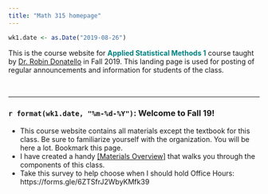 ```yaml
---
title: "Math 315 homepage"
---
```


```r
wk1.date <- as.Date("2019-08-26")
```

This is the course website for <span style="color:teal">**Applied Statistical Methods 1**</span> course taught by [Dr. Robin Donatello](www.norcalbiostat.com) in Fall 2019. This landing page is used for posting of regular announcements and information for students of the class. 

<br>

<!---
### 5/12/19 - Finals Week

* Common Final (Both classes): *Tehama 116 4-6pm*
* Poster peer review Google Form: https://forms.gle/169KD9x43T5YKHGh6 
    - Some paper copies will be available. 
    - You will be expected to review 10 posters during the final session. 
* Office Hours: MW 9:30-11:30, T 9:11am

Final assignments (Due Friday 5/17)

* MAI Post assessment - Google Form
* Post-course survey from Lisa Dierker (will be emailed to you this week)
* Post assessment in R - Google Form
* Any remaining extra credit

Good luck with all of your finals, and congratulations to those who are graduating on Saturday!


---

### 5/6/19 - Week 15

* Poster building week! **Due dates are FIRM**
    - Instructions are on [the project page.]( https://norcalbiostat.github.io/MATH315/project.html#posters_presentations)
    - Guidelines and templates are here: https://norcalbiostat.netlify.com/lec/poster_guidelines/ 
    - Drafts are due Wednesday 5/8 at 5pm
    - Peer review Friday 5/10 EOD
    - Final version due Monday 5/13 at 2pm
* Take Home Final exam 
    - Distributed Wed 5/8 (Estimated) via Slack. 
    - Due Wednesday 5/15 EOD. 
        - [Upload your **RMD code** file to this link.](https://www.dropbox.com/request/HNPJtln9HcqxVgM7omDD)
        
#### Expanded Office Hours - 11 hours!!!
* Monday: 10-11am, 3-4pm 
* Tuesday: 10-12pm, 2-4pm (Tehama 116)
* Thursday: 10-11am, 2-4pm (Tehama 116)
* Friday: 11-12pm, 2-3pm
   
<!--- 
### 12/3/18 - [Week 14](https://norcalbiostat.github.io/MATH315/wk/wk14.html)
* You should be working on finishing the regression assignment, and Poster Prep Stage III this week. 
* You will be building models, and having to decide which model fits the data best using different criteria. 
    - Textbook references: Open Intro 8.2, Applied Statistics Notebook Section 7.7


### 4/15/19 - [Week 12](https://norcalbiostat.github.io/MATH315/wk/wk12.html)

SET's this week. Please be present. 

We're starting to talk about multivariable models this week. This involves
understanding how to think about simultaneous relationships between multiple variables. 

Life isn't bivariate. We "know" there is more to how big a caterpillar is than simply the species. What about the temperature? was it a drought year? what type of tree is it on? How heavy is the bird predation in that area? What other species are on the same tree that could be competing for resources? To understand the singular effect of bird predation on caterpillar size, we must consider how all other factors affect caterpillar size, and how those other factors might be related to each other as well. 

The course notes is a "cliff notes" version of the lecture material for this coures. If you're not watching the videos (even on 1.5x speed) you are missing critical information that I will not lecture on in class, but that you will be responsible for on the homework and exam. 

**Due this week**

* HW09 - Moderation
* Poster prep stage II - this includes a full revision of all stage 1 slides, and adding slides for two bivariate analyses. 


### 4/8/19 - [Week 11](https://norcalbiostat.github.io/MATH315/wk/wk11.html)

DataFest is over and so I'm back 100% with you!

We're finishing up Bivariate Inference this week. 

* Correlation & Regression - similar, but different purposes. 
* HW 8 due this Saturday
* Think about which inferential tools you are going to want to use on your personal research questions. 

Self and peer evaluation form available: Due Sunday https://forms.gle/Vrhf9FEqwiWYPD4N9

### 4/1/19 - [Week 10](https://norcalbiostat.github.io/MATH315/wk/wk10.html)

This week got lost in the post-sickness & pre-DataFest ether. 


### 3/25/19 - [Week 9](https://norcalbiostat.github.io/MATH315/wk/wk09.html)

The rest of the semester is all about Inference! This is what you've been training for, and waiting for. This week we'll start out with setting the foundations of the process on 1 variable, then quickly move into testing relationships between two variables. 

#### Due this week
* Hypothesis testing quiz on Tue/Wed
* HW 8 BIG assignment! Has multiple parts. Procrastinate and be doomed. 

#### Midterm Error Assessment (Optional - Due 4/5/19)
As an opportunity to look for patterns in your test taking and to develop strategies to perform better in the future, there is an optional error assessment that you can complete. If you do so you can earn up to half the points missed on the exam back. To do this you must use the [Analyzing exam errors form](reading/Analyzing exam errors.pdf) available on the materials page. Using this form you will: 

* Classify the types of errors you made (where you lost points). 
    - Identify common patterns or themes.
* On a separate paper, correctly re-work every problem you missed. 
* Go over your corrections with a tutor (or me). 
    - Explain what you did wrong and why your corrections are right.
    - Discuss strategies to perform better on future exams. 


---


### 3/11/19 - [Week 8](https://norcalbiostat.github.io/MATH315/wk/wk08.html)

Office Hours for this week:

  - Mon 10-11 Holt 202
  - Tue 11-12 Holt 202, Community Coding 2-4pm Tehama 116
  - Wed 10-12 Holt 202
  - Thu Community Coding 2-4pm Tehama 116
  - Fri 12-1 Holt 202

#### Due this week
* Poster Prep Stage I: Setting the Stage & Exploratory Data Analysis. 
    - Draft due Tuesday, Peer Review by Thursday, Final by Saturday
* Foundations worksheet. Practice setting up inference on your research question
    - Done in class, docx available on Materials page.
    - Come prepared! Choose 1 binary and 1 quantitative variable from your data set. 
        - Create a frquency table for the binary catgorical
        - Calculate the mean, sd, and number of valid records for the quantitative. 
    - Due with Midterm
* Midterm Thursday/Friday
    - Sample exam posted on the Materials page. Shows you the structure of the exam. 
    - A calculator is not needed, but you may want one. 
    - Only your course packet is allowed on the exam. 

----

### 3/4/19 - [Week 7](https://norcalbiostat.github.io/MATH315/wk/wk07.html)

Monday I will be at the WiDS conference (across the creek) and so Kathy Gray will cover class for me.
You will be covering material in the course packet 4.1-4.4, foundations for inference. Also be sure to watch the PDS video, the relevant content starts at 14 minutes and goes until about 16 minutes.  


#### Due this week 

* Worksheets on discovering the Central Limit Theorem
    - Both worksheets (parameters vs statistics and the CLT) can be found on the materials page under homework
    - Worked on in class on Monday/Tuesday, turned in Wednesday/Thursday 
    - Quiz on interval estimates due Wednesday (for TR) or Thursday (for MWF)
        - Review Course packet section 4.5 for this material
* Draft of your research proposal is due on Tuesday, peer review Thursday, final version due Saturday. 
    - Read the peer review instructions in Homework 7 carefully. (they were updated Tuesday AM)

#### Events for this week (always free and open to all unless specified)

* Monday 3/4: Women in Data Science technical conference. Live stream of the global conference out of Stanford, lunchtime career panel featuring local women in Data Science, and an opportunity to present your research in our "local women sympoisum" https://wids-chico.netlify.com/event/ 
* Tuesday 3/5: DSI seminar on strategies to manage big data. 2-3pm, Tehama 116. 

----


### 2/24/19 - [Week 6](https://norcalbiostat.github.io/MATH315/wk/wk06.html)

Now that you've had a chance to learn what your data looks like, exploring relationships and learning more about the variables that you are interested in researching, let's take a step back and look at the big picture. You will use lecture notes on writing empirical research (found on the materials page of this website) to guide the writing of a research proposal. 

Applied statistics is used to support research. Numbers and measures don't stand on their own. It is important that you understand how to use data to support scienctific research. 

So far you have been conducting an exploratory data analysis to learn the distributions of your measures, and to assess for any possible relationships in your research. You cannot make any statistical claims about whether or not a relationship is significant at this point. That is under the realm of _inferential statistics_ and will be the topic of the class after Spring break. 

To understand why inferential statistics can be used to make valid claims, we have to learn a little bit about _Probability_ first. This topic is only briefly covered in the PDS videos. You will have to spend more time in the course packet, AND in the OpenIntro textbook if you have never taken a statistics course before. 

This is a much more mathematical section of the course, so be sure to plan your time accordingly. Over the next two weeks you should be writing your research proposal, working on your poster preparation slides, and filling out the notes and examples in the course packet. We will be working heavily out of the course packet, so it is essential that you read the material ahead of time so the examples we work through in class are meaningful. 

#### Three quizzes this week
* Sun/Mon: Writing about empirical research. Based on these [lecture notes](lecture/lec02_writing_empirical_research.html). 
* Tue/Wed: Probability distributions. Based primarily on course packet chapter 3, and on PDS video 8 (only up to 14 minutes). 
* Saturday: Upcoming assignments. Making sure you know the expectations for the Research proposal and poster prep stage I. 


#### Events for this week (always free and open to all unless specified)

* Thursday 2-4pm, Tehama 116: **Data Science Seminar: Getting Started with R and Python** Are you ready to install R onto your own laptop? Do you want to try out Python? Come drop in and get help getting started with either of these two languages. 
* Saturday 3/2: Women in Business Summit https://www.csuchico.edu/cob/events/women-in-business.shtml 
* Monday 3/4: Women in Data Science technical conference. Live stream of the global conference out of Stanford, lunchtime career panel featuring local women in Data Science, and an opportunity to present your research in our "local women sympoisum" https://wids-chico.netlify.com/event/ 


----

### 2/18/19 - [Week 5](https://norcalbiostat.github.io/MATH315/wk/wk05.html) - Exploring Relationships


> It's ok to struggle, it's not OK to not do anything. If you are having trouble with coding, you need to ask for help. 
This class builds on each assignment. You can't do HW05 well if you didn't do HW04. You won't be able to do HW06 if you can't do HW05. 
Don't risk falling behind, you will struggle to catch up and may not pass. There are five of us available to help you with a combined total 10 hours of office hours. You can make appointments with any of us outside of our scheduled hours as well. 

* This week we will discuss how to create visualizations to assess the relationship between two variables. 
* The homework assignments are training grounds for you to practice how to create and interpret graphics to explore your research question. The graphs you make for the homework may or may not be directly related to your research question. 
* You may have to go back to your raw data and pull in new measures. Or adjust your variables (like collapsing levels) based on what you observed in last week's assignment. 
* Typo in the course notes on page 40. Be sure to get notes & the in-class worksheet from someone to make sure your book is updated. 

#### Items due this week:
* HW 06 - Bivariate Graphing
* Data Camp - Intro to Data (practice data management with R)
    - Don't forget to do the corresponding BBL quiz.
    
#### Events for this week (always free and open to all unless specified)

* [Data Science Seminar: Merging data from multiple tables using SQL](https://csudsi.netlify.com/2019/02/02/2019-02-02-dsi-seminar-spatial-is-special/) (Tu 2/19 3-4pm, Tehama 116)
SQL is a powerful database language that is used to link information together across multiple tables. http://datascience.csuchico.edu 

----

### 2/10/19 - [Week 4](https://norcalbiostat.github.io/MATH315/wk/wk04.html) - Making pretty pictures to win friends and influence people!

> No quiz on exploring numeric data. Prepare answers in the course notes section 2.1 instead (for Mon/Tue) and 2.2 (for Wed/Thu).

If there's one take home message for this week, is to describe the distribution of variables you need: 

1. a picture
2. summary statistics
3. a complete sentence interpretation

While your goal should be to make figures stand alone, you won't be there quite yet. Your coding skills will
develop as you go on throughout the semester. 

**Advice: Complete the `ggplot2` lesson in DataCamp (and corresponding blackboard learn quiz) EARLY this week. It will make coding in ggplot throughout the week much easier. **


#### Events for this week (always free and open to all unless specified)

* "Women Like You" Leadership Symposium (Drop in 10-2pm) https://as.csuchico.edu/women-like-you/ 
Distinguished female leaders share stories and discuss topics designed to inspire and empower all. With highlights from our own, Chico State faculty and staff will tell their personal stories of success and failure, sharing their journeys of resilience and rise as a woman in today’s social climate. Student attendees can enter to win from a pool of $5000 in textbook scholarship funds. 

* [Data Science Seminar: Spatial is Special](https://csudsi.netlify.com/2019/02/02/2019-02-02-dsi-seminar-spatial-is-special/) (Th 2-3pm, Tehama 116)
Learn how to start exploring and analyzing geographic data using GIS (Geographic Information Systems) software. http://datascience.csuchico.edu 

----
<p>

### 2/4/19 - [Week 3](https://norcalbiostat.github.io/MATH315/wk/wk03.html) - Hello R!

> OH Monday cancelled. I will be available 12-2pm and possibly 4-5pm instead. 

#### Second chance at Blackboard learn quizzes connected to DataCamp.
* The quizzes in Blackboard that correspond to DataCamp quizzes will be re-opened for partial credit this week. 

#### You have 2 assignments (and 2 pre-class video quizes) to turn in this week!
Read the instructions of each carefully to ensure that they are completed and submitted correctly. 

1. A literature review [[Homework 03]](hw/hw03_lit_review.html).
2. Demonstration of data management code [[Homework 04]](hw/hw04_data_management.html). 

We are starting to code in R this week. You must have completed the Data Camp assignments from last week to be ready for this. 
In class you will work with your partner to take a closer look at your codebook to identify what types of data management you will have to do. The [[lec03_dm_prep_questions]](notes/lec03_dm_prep_notes.html) lecture notes that can be found on the course materials page contain questions to help guide this process. 

#### Extra Materials

* I have created a video to walk you through how to get your data into R Studio. 
    - Right now this can only be acessed through Blackboard Learn. 
    - Watch this before class on Wednesday/Thursday
* The [[Help with R]](help_R.html) page has been updated to include more info such as useful functions and how to navigate data. 

#### Entering a challenging time

You may feel like this in the next couple weeks: 

<center><img src="img/hard.jpg" width="400" height="400" align='center'/></center>
<br>

But if you use the references in the course notes, the peer mentors, videos and engage in the most effective way of learning a new programming language, 

<center><img src="img/orly-changestuff.jpg" width="400" height="400" /></center>
<br>

then you will learn how to dominate debugging and come out a stronger and more capable of being able to answer research questions using data. 

<center><img src="img/debugging.jpg" width="600"/></center>



<br>

----

### 1/28/19 - [Week 2](https://norcalbiostat.github.io/MATH315/wk/wk02.html) Generating research questions

My office hours (Holt 202)-  M 10-11am, T: 11-12noon, F 12-1pm.

Peer mentor office hours have been posted on the [[peer mentor page]](peer_mentors.html)

> I am out of town this week starting at 1pm on Thursday. 

On Thursday/Friday you will be meeting with a research librarian who will help you use our Library resources to find primary source articles to support your research. 

> Class will meet in MLIB 226

**Upcoming Quizzes**:

* Data architecture & Codebooks (pre-class quiz)
* Literature review (post-class quiz)

**Upcoming Assignments**:

--->

----

### `r format(wk1.date, "%m-%d-%Y")`: Welcome to Fall 19!

* This course website contains all materials except the textbook for this class. Be sure to familiarize yourself with the organization. You will be here a lot. Bookmark this page.
* I have created a handy [[Materials Overview]](reading/Materials overview.pdf) that walks you through the components of this class. 
* Take this survey to help choose when I should hold Office Hours: https://forms.gle/6ZTSfrJ2WbyKMfk39 






